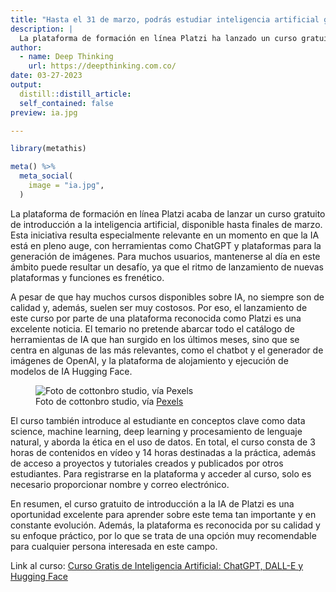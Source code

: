 ```yaml
---
title: "Hasta el 31 de marzo, podrás estudiar inteligencia artificial gratis en Platzi"
description: |
  La plataforma de formación en línea Platzi ha lanzado un curso gratuito de introducción a la inteligencia artificial, que estará disponible para su acceso hasta el 31 de marzo. El curso se enfoca en herramientas representativas de IA, como el chatbot y el generador de imágenes de OpenAI, así como la plataforma de alojamiento y ejecución de modelos de IA Hugging Face. Además, el curso incluye conceptos clave en la IA, como 'data science', 'machine learning', 'deep learning' y 'procesamiento de lenguaje natural', y también se aborda el papel que tienen las matemáticas y la ética en el uso de datos para la IA.
author:
  - name: Deep Thinking 
    url: https://deepthinking.com.co/
date: 03-27-2023
output:
  distill::distill_article:
  self_contained: false
preview: ia.jpg

---
```



```r
library(metathis)

meta() %>%
  meta_social(
    image = "ia.jpg",
  )

```


La plataforma de formación en línea Platzi acaba de lanzar un curso gratuito de introducción a la inteligencia artificial, disponible hasta finales de marzo. Esta iniciativa resulta especialmente relevante en un momento en que la IA está en pleno auge, con herramientas como ChatGPT y plataformas para la generación de imágenes. Para muchos usuarios, mantenerse al día en este ámbito puede resultar un desafío, ya que el ritmo de lanzamiento de nuevas plataformas y funciones es frenético.

A pesar de que hay muchos cursos disponibles sobre IA, no siempre son de calidad y, además, suelen ser muy costosos. Por eso, el lanzamiento de este curso por parte de una plataforma reconocida como Platzi es una excelente noticia. El temario no pretende abarcar todo el catálogo de herramientas de IA que han surgido en los últimos meses, sino que se centra en algunas de las más relevantes, como el chatbot y el generador de imágenes de OpenAI, y la plataforma de alojamiento y ejecución de modelos de IA Hugging Face.

![Foto de cottonbro studio, vía [Pexels](https://www.pexels.com)](ia.jpg)

El curso también introduce al estudiante en conceptos clave como data science, machine learning, deep learning y procesamiento de lenguaje natural, y aborda la ética en el uso de datos. En total, el curso consta de 3 horas de contenidos en vídeo y 14 horas destinadas a la práctica, además de acceso a proyectos y tutoriales creados y publicados por otros estudiantes. Para registrarse en la plataforma y acceder al curso, solo es necesario proporcionar nombre y correo electrónico.

En resumen, el curso gratuito de introducción a la IA de Platzi es una oportunidad excelente para aprender sobre este tema tan importante y en constante evolución. Además, la plataforma es reconocida por su calidad y su enfoque práctico, por lo que se trata de una opción muy recomendable para cualquier persona interesada en este campo.

Link al curso: [Curso Gratis de Inteligencia Artificial: ChatGPT, DALL-E y Hugging Face](https://platzi.com/cursos/ai/)


